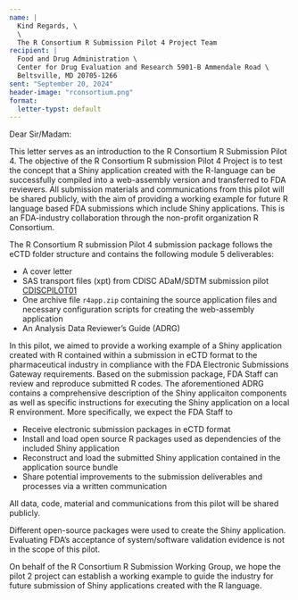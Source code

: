 ```yaml
---
name: |
  Kind Regards, \
  \ 
  The R Consortium R Submission Pilot 4 Project Team
recipient: |
  Food and Drug Administration \
  Center for Drug Evaluation and Research 5901-B Ammendale Road \
  Beltsville, MD 20705-1266
sent: "September 20, 2024"
header-image: "rconsortium.png"
format:
  letter-typst: default
---
```


Dear Sir/Madam:

This letter serves as an introduction to the R Consortium R Submission Pilot 4. The objective of the R Consortium R submission Pilot 4 Project is to test the concept that a Shiny application created with the R-language can be successfully compiled into a web-assembly version and transferred to FDA reviewers. All submission materials and communications from this pilot will be shared publicly, with the aim of providing a working example for future R language based FDA submissions which include Shiny applications. This is an FDA-industry collaboration through the non-profit organization R Consortium.

The R Consortium R submission Pilot 4 submission package follows the eCTD folder structure and contains the following module 5 deliverables:

- A cover letter
- SAS transport files (xpt) from CDISC ADaM/SDTM submission pilot <u>CDISCPILOT01</u>
- One archive file `r4app.zip` containing the source application files and necessary configuration scripts for creating the web-assembly application
- An Analysis Data Reviewer's Guide (ADRG)

In this pilot, we aimed to provide a working example of a Shiny application created with R contained within a submission in eCTD format to the pharmaceutical industry in compliance with the FDA Electronic Submissions Gateway requirements. Based on the submission package, FDA Staff can review and reproduce submitted R codes. The aforementioned ADRG contains a comprehensive description of the Shiny applicaiton components as well as specific instructions for executing the Shiny application on a local R environment. More specifically, we expect the FDA Staff to

- Receive electronic submission packages in eCTD format
- Install and load open source R packages used as dependencies of the included Shiny application
- Reconstruct and load the submitted Shiny application contained in the application source bundle
- Share potential improvements to the submission deliverables and processes via a written communication

All data, code, material and communications from this pilot will be shared publicly.

Different open-source packages were used to create the Shiny application. Evaluating FDA’s acceptance of system/software validation evidence is not in the scope of this pilot.

On behalf of the R Consortium R Submission Working Group, we hope the pilot 2 project can establish a working example to guide the industry for future submission of Shiny applications created with the R language.
